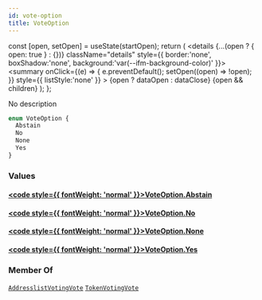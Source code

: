 ```yaml
---
id: vote-option
title: VoteOption
---
```









  const [open, setOpen] = useState(startOpen);
  return (
    <details {...(open ? { open: true } : {})} className="details" style={{ border:'none', boxShadow:'none', background:'var(--ifm-background-color)' }}>
      <summary
        onClick={(e) => {
          e.preventDefault();
          setOpen((open) => !open);
        }}
        style={{ listStyle:'none' }}
      >
      {open ? dataOpen : dataClose}
      </summary>
      {open && children}
    </details>
  );
};








No description


```graphql
enum VoteOption {
  Abstain
  No
  None
  Yes
}
```




### Values

#### [<code style={{ fontWeight: 'normal' }}>VoteOption.<b>Abstain</b></code>](#)  
> 
> 
> 
> 

#### [<code style={{ fontWeight: 'normal' }}>VoteOption.<b>No</b></code>](#)  
> 
> 
> 
> 

#### [<code style={{ fontWeight: 'normal' }}>VoteOption.<b>None</b></code>](#)  
> 
> 
> 
> 

#### [<code style={{ fontWeight: 'normal' }}>VoteOption.<b>Yes</b></code>](#)  
> 
> 
> 
> 





### Member Of

[`AddresslistVotingVote`](/docs/subgraph/reference-guide/objects/addresslist-voting-vote)  <Badge class="badge badge--secondary" text="object"/><Bullet />[`TokenVotingVote`](/docs/subgraph/reference-guide/objects/token-voting-vote)  <Badge class="badge badge--secondary" text="object"/>

